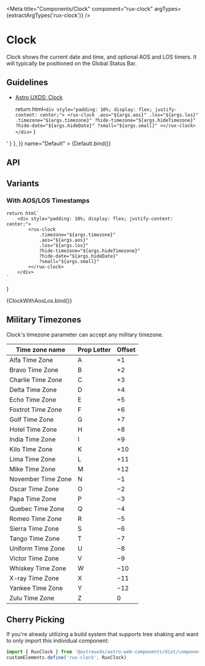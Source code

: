 
<Meta
    title="Components/Clock"
    component="rux-clock"
    argTypes={extractArgTypes('rux-clock')}
/>

# Clock

Clock shows the current date and time, and optional AOS and LOS timers. It will typically be positioned on the Global Status Bar.

## Guidelines

-   [Astro UXDS: Clock](https://www.astrouxds.com/ui-components/clock)

    return html`
        <div style="padding: 10%; display: flex; justify-content: center;">
            <rux-clock
                .aos="${args.aos}"
                .los="${args.los}"
                .timezone="${args.timezone}"
                ?hide-timezone="${args.hideTimezone}"
                ?hide-date="${args.hideDate}"
                ?small="${args.small}"
            ></rux-clock>
        </div>
    `
}

<Canvas>
    <Story
        parameters={{
            docs: { source: { code: '<rux-clock></rux-clock>' } },
        }}
        name="Default"
    >
        {Default.bind()}
    </Story>
</Canvas>

## API

<ArgsTable of="rux-clock" />

## Variants

### With AOS/LOS Timestamps

    return html`
        <div style="padding: 10%; display: flex; justify-content: center;">
            <rux-clock
                .timezone="${args.timezone}"
                .aos="${args.aos}"
                .los="${args.los}"
                ?hide-timezone="${args.hideTimezone}"
                ?hide-date="${args.hideDate}"
                ?small="${args.small}"
            ></rux-clock>
        </div>
    `
}

<Canvas>
    <Story
        args={{
          aos: new Date().getTime(),
          los: new Date().toISOString()
        }}
        name="With AOS/LOS"
    >
        {ClockWithAosLos.bind()}
    </Story>
</Canvas>

## Military Timezones

Clock's timezone parameter can accept any military timezone.

|Time zone name|Prop Letter|Offset|
|--- |--- |--- |
|Alfa Time Zone|A|+1|
|Bravo Time Zone|B|+2|
|Charlie Time Zone|C|+3|
|Delta Time Zone|D|+4|
|Echo Time Zone|E|+5|
|Foxtrot Time Zone|F|+6|
|Golf Time Zone|G|+7|
|Hotel Time Zone|H|+8|
|India Time Zone|I|+9|
|Kilo Time Zone|K|+10|
|Lima Time Zone|L|+11|
|Mike Time Zone|M|+12|
|November Time Zone|N|−1|
|Oscar Time Zone|O|−2|
|Papa Time Zone|P|−3|
|Quebec Time Zone|Q|−4|
|Romeo Time Zone|R|−5|
|Sierra Time Zone|S|−6|
|Tango Time Zone|T|−7|
|Uniform Time Zone|U|−8|
|Victor Time Zone|V|−9|
|Whiskey Time Zone|W|−10|
|X-ray Time Zone|X|−11|
|Yankee Time Zone|Y|−12|
|Zulu Time Zone|Z|0|

## Cherry Picking

If you're already utilizing a build system that supports tree shaking and want to only import this individual component:

```js
import { RuxClock } from '@astrouxds/astro-web-components/dist/components/rux-clock'
customElements.define('rux-clock', RuxClock)
```
